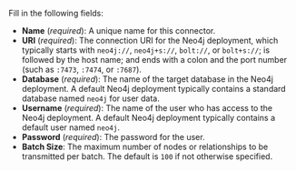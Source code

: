Fill in the following fields:

- **Name** (_required_): A unique name for this connector.
- **URI** (_required_): The connection URI for the Neo4j deployment, which typically starts with `neo4j://`, `neo4j+s://`, `bolt://`, or `bolt+s://`; 
  is followed by the host name; and ends with a colon and the port number (such as `:7473`, `:7474`, or `:7687`).
- **Database** (_required_): The name of the target database in the Neo4j deployment. A default Neo4j deployment typically contains a standard database named `neo4j` for user data.
- **Username** (_required_): The name of the user who has access to the Neo4j deployment. A default Neo4j deployment typically contains a default user named `neo4j`.
- **Password** (_required_): The password for the user.
- **Batch Size**: The maximum number of nodes or relationships to be transmitted per batch. The default is `100` if not otherwise specified.